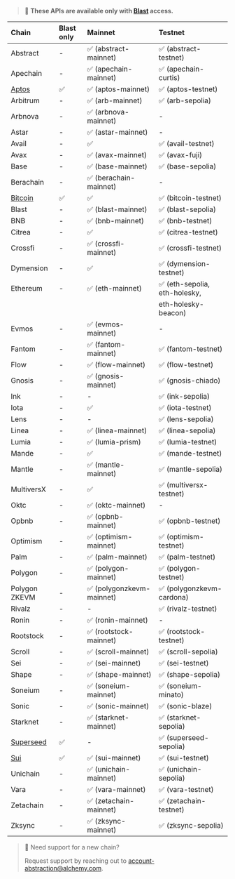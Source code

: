 > 🚀 **These APIs are available only with [Blast](../blast-api/blast-quickstart) access.**

| Chain                                 | Blast only | Mainnet                   | Testnet                       |
| :------------------------------------ | :--------- | :------------------------ | :---------------------------- |
| Abstract                              | -          | ✅ (abstract-mainnet)     | ✅ (abstract-testnet)         |
| Apechain                              | -          | ✅ (apechain-mainnet)     | ✅ (apechain-curtis)          |
| [Aptos](../aptos/aptos-api-endpoints) | ✅         | ✅ (aptos-mainnet)        | ✅ (aptos-testnet)            |
| Arbitrum                              | -          | ✅ (arb-mainnet)          | ✅ (arb-sepolia)              |
| Arbnova                               | -          | ✅ (arbnova-mainnet)      | -                             |
| Astar                                 | -          | ✅ (astar-mainnet)        | -                             |
| Avail                                 | -          | ✅                        | ✅ (avail-testnet)            |
| Avax                                  | -          | ✅ (avax-mainnet)         | ✅ (avax-fuji)                |
| Base                                  | -          | ✅ (base-mainnet)         | ✅ (base-sepolia)             |
| Berachain                             | -          | ✅ (berachain-mainnet)    | -                             |
| [Bitcoin](../bitcoin/bitcoin-api-endpoints)| ✅         | ✅                        | ✅ (bitcoin-testnet)          |
| Blast                                 | -          | ✅ (blast-mainnet)        | ✅ (blast-sepolia)            |
| BNB                                   | -          | ✅ (bnb-mainnet)          | ✅ (bnb-testnet)              |
| Citrea                                | -          | ✅                        | ✅ (citrea-testnet)           |
| Crossfi                               | -          | ✅ (crossfi-mainnet)      | ✅ (crossfi-testnet)          |
| Dymension                             | -          | ✅                        | ✅ (dymension-testnet)        |
| Ethereum                              | -          | ✅ (eth-mainnet)          | ✅ (eth-sepolia, eth-holesky, |
|                                       |            |                           | eth-holesky-beacon)           |
| Evmos                                 | -          | ✅ (evmos-mainnet)        | -                             |
| Fantom                                | -          | ✅ (fantom-mainnet)       | ✅ (fantom-testnet)           |
| Flow                                  | -          | ✅ (flow-mainnet)         | ✅ (flow-testnet)             |
| Gnosis                                | -          | ✅ (gnosis-mainnet)       | ✅ (gnosis-chiado)            |
| Ink                                   | -          | -                         | ✅ (ink-sepolia)              |
| Iota                                  | -          | ✅                        | ✅ (iota-testnet)             |
| Lens                                  | -          | -                         | ✅ (lens-sepolia)             |
| Linea                                 | -          | ✅ (linea-mainnet)        | ✅ (linea-sepolia)            |
| Lumia                                 | -          | ✅ (lumia-prism)          | ✅ (lumia-testnet)            |
| Mande                                 | -          | ✅                        | ✅ (mande-testnet)            |
| Mantle                                | -          | ✅ (mantle-mainnet)       | ✅ (mantle-sepolia)           |
| MultiversX                            | -          | ✅                        | ✅ (multiversx-testnet)       |
| Oktc                                  | -          | ✅ (oktc-mainnet)         | -                             |
| Opbnb                                 | -          | ✅ (opbnb-mainnet)        | ✅ (opbnb-testnet)            |
| Optimism                              | -          | ✅ (optimism-mainnet)     | ✅ (optimism-testnet)         |
| Palm                                  | -          | ✅ (palm-mainnet)         | ✅ (palm-testnet)             |
| Polygon                               | -          | ✅ (polygon-mainnet)      | ✅ (polygon-testnet)          |
| Polygon ZKEVM                         | -          | ✅ (polygonzkevm-mainnet) | ✅ (polygonzkevm-cardona)     |
| Rivalz                                | -          | -                         | ✅ (rivalz-testnet)           |
| Ronin                                 | -          | ✅ (ronin-mainnet)        | -                             |
| Rootstock                             | -          | ✅ (rootstock-mainnet)    | ✅ (rootstock-testnet)        |
| Scroll                                | -          | ✅ (scroll-mainnet)       | ✅ (scroll-sepolia)           |
| Sei                                   | -          | ✅ (sei-mainnet)          | ✅ (sei-testnet)              |
| Shape                                 | -          | ✅ (shape-mainnet)        | ✅ (shape-sepolia)            |
| Soneium                               | -          | ✅ (soneium-mainnet)      | ✅ (soneium-minato)           |
| Sonic                                 | -          | ✅ (sonic-mainnet)        | ✅ (sonic-blaze)              |
| Starknet                              | -          | ✅ (starknet-mainnet)     | ✅ (starknet-sepolia)         |
| [Superseed](../superseed/superseed-api-endpoints)| ✅         | -                         | ✅ (superseed-sepolia)        |
| [Sui](../sui/sui-api-endpoints)   | ✅         | ✅ (sui-mainnet)          | ✅ (sui-testnet)              |
| Unichain                              | -          | ✅ (unichain-mainnet)     | ✅ (unichain-sepolia)         |
| Vara                                  | -          | ✅ (vara-mainnet)         | ✅ (vara-testnet)             |
| Zetachain                             | -          | ✅ (zetachain-mainnet)    | ✅ (zetachain-testnet)        |
| Zksync                                | -          | ✅ (zksync-mainnet)       | ✅ (zksync-sepolia)           |

> 📘 Need support for a new chain?
>
> Request support by reaching out to [account-abstraction@alchemy.com](mailto:account-abstraction@alchemy.com).
